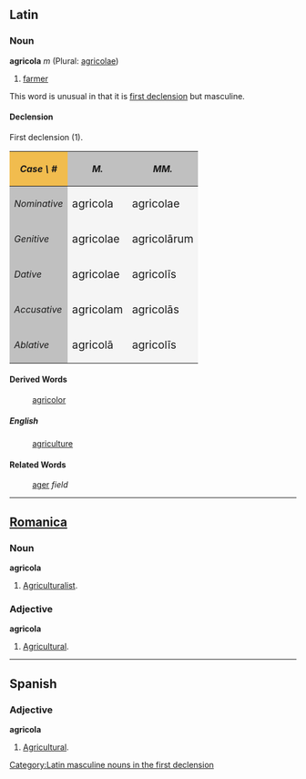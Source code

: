 ==Latin==
===Noun===
'''agricola''' ''m'' (Plural: [[agricolae]])

# [[farmer]]

This word is unusual in that it is [[first declension]] but masculine.

====Declension====
First declension (1).
{| cellpadding="5" border="1"
!style="background:#F1BC4E;"| ''Case \ #''
!style="background:#C0C0C0;"| ''M.''
!style="background:#C0C0C0;"| ''MM.''
|-
!style="background:#C0C0C0;"| ''Nominative''
|style="background:#F5F5F5;"| <big> agricola
|style="background:#F5F5F5;"| <big> agricolae
|-
!style="background:#C0C0C0;"| ''Genitive''
|style="background:#F5F5F5;"| <big> agricolae
|style="background:#F5F5F5;"| <big> agricol&#257;rum
|-
!style="background:#C0C0C0;"| ''Dative''
|style="background:#F5F5F5;"| <big> agricolae
|style="background:#F5F5F5;"| <big> agricol&#299;s
|-
!style="background:#C0C0C0;"| ''Accusative''
|style="background:#F5F5F5;"| <big> agricolam
|style="background:#F5F5F5;"| <big> agricol&#257;s
|-
!style="background:#C0C0C0;"| ''Ablative''
|style="background:#F5F5F5;"| <big> agricol&#257;
|style="background:#F5F5F5;"| <big> agricol&#299;s
|}

====Derived Words====
: [[agricolor]]
=====English=====
: [[agriculture]]

====Related Words====
: [[ager]] ''field''
[[Category:Latin masculine nouns in the first declension]]
----

==[[Romanica]]==
===Noun===
'''agricola'''

#[[Agriculturalist]].

===Adjective===
'''agricola'''

#[[Agricultural]].

----

==Spanish==
===Adjective===
'''agricola'''

#[[Agricultural]].
